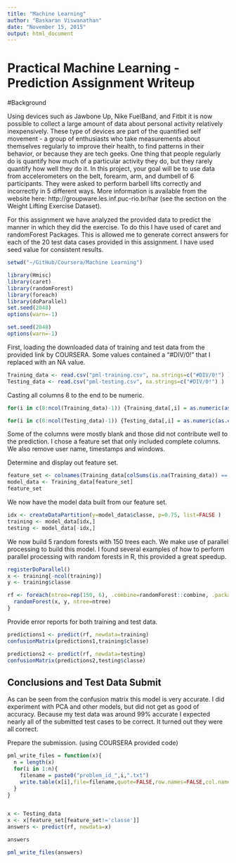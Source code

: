 ```yaml
---
title: "Machine Learning"
author: "Baskaran Viswanathan"
date: "November 15, 2015"
output: html_document
---
```



Practical Machine Learning - Prediction Assignment Writeup
==========================================================

#Background

Using devices such as Jawbone Up, Nike FuelBand, and Fitbit it is now possible to collect a large amount of data about personal activity relatively inexpensively. These type of devices are part of the quantified self movement - a group of enthusiasts who take measurements about themselves regularly to improve their health, to find patterns in their behavior, or because they are tech geeks. One thing that people regularly do is quantify how much of a particular activity they do, but they rarely quantify how well they do it. In this project, your goal will be to use data from accelerometers on the belt, forearm, arm, and dumbell of 6 participants. They were asked to perform barbell lifts correctly and incorrectly in 5 different ways. More information is available from the website here: http://groupware.les.inf.puc-rio.br/har (see the section on the Weight Lifting Exercise Dataset). 

  
For this assignment we have analyzed the provided data to predict the manner in which they did the exercise.
To do this I have used of caret and randomForest Packages. This is allowed me to generate correct answers for
each of the 20 test data cases provided in this assignment. I have used seed value for 
consistent results.

```r
setwd("~/GitHub/Coursera/Machine Learning")
```


```r
library(Hmisc)
library(caret)
library(randomForest)
library(foreach)
library(doParallel)
set.seed(2048)
options(warn=-1)
```

```r
set.seed(2048)
options(warn=-1)
```

First, loading the downloaded data of training and test data from the provided link by COURSERA.
Some values contained a "#DIV/0!" that I replaced with an NA value.

```r

Training_data <- read.csv("pml-training.csv", na.strings=c("#DIV/0!") )
Testing_data <- read.csv("pml-testing.csv", na.strings=c("#DIV/0!") )

```

Casting all columns 8 to the end to be numeric.

```r
for(i in c(8:ncol(Training_data)-1)) {Training_data[,i] = as.numeric(as.character(Training_data[,i]))}

for(i in c(8:ncol(Testing_data)-1)) {Testing_data[,i] = as.numeric(as.character(Testing_data[,i]))}
```

Some of the columns were mostly blank and those did not contribute well to the prediction.  I chose a feature
set that only included complete columns.  We also remove user name, timestamps and windows.  

Determine and display out feature set.

```r
feature_set <- colnames(Training_data[colSums(is.na(Training_data)) == 0])[-(1:7)]
model_data <- Training_data[feature_set]
feature_set
```

We now have the model data built from our feature set.

```r
idx <- createDataPartition(y=model_data$classe, p=0.75, list=FALSE )
training <- model_data[idx,]
testing <- model_data[-idx,]
```

We now build 5 random forests with 150 trees each. We make use of parallel processing to build this
model. I found several examples of how to perform parallel processing with random forests in R, this
provided a great speedup.

```r
registerDoParallel()
x <- training[-ncol(training)]
y <- training$classe

rf <- foreach(ntree=rep(150, 6), .combine=randomForest::combine, .packages='randomForest') %dopar% {
  randomForest(x, y, ntree=ntree) 
}
```

Provide error reports for both training and test data.
```r
predictions1 <- predict(rf, newdata=training)
confusionMatrix(predictions1,training$classe)

predictions2 <- predict(rf, newdata=testing)
confusionMatrix(predictions2,testing$classe)
```

Conclusions and Test Data Submit
--------------------------------
  
  As can be seen from the confusion matrix this model is very accurate.  I did experiment with PCA 
and other models, but did not get as good of accuracy. Because my test data was around 99% 
accurate I expected nearly all of the submitted test cases to be correct.  It turned out they 
were all correct.

Prepare the submission. (using COURSERA provided code)

```r
pml_write_files = function(x){
  n = length(x)
  for(i in 1:n){
    filename = paste0("problem_id_",i,".txt")
    write.table(x[i],file=filename,quote=FALSE,row.names=FALSE,col.names=FALSE)
  }
}


x <- Testing_data
x <- x[feature_set[feature_set!='classe']]
answers <- predict(rf, newdata=x)

answers

pml_write_files(answers)
```